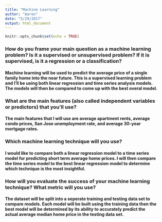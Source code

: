 ```yaml
---
title: "Machine Learning"
author: "Aaron"
date: "5/29/2017"
output: html_document
---
```


```r
knitr::opts_chunk$set(echo = TRUE)
```

### How do you frame your main question as a machine learning problem? Is it a supervised or     unsupervised problem? If it is supervised, is it a regression or a classification?
#### Machine learning will be used to predict the average price of a single family home into the near future. This is a supervised learning problem and I'll be using both linear regression and time series analysis models. The models will then be compared to come up with the best overal model. 

### What are the main features (also called independent variables or predictors) that you'll use?
#### The main features that I will use are average apartment rents, average condo prices, San Jose unemployment rate, and average 30-year mortgage rates.

### Which machine learning technique will you use?
#### I would like to compare both a linear regression model to a time series model for predicting short term average home prices. I will then compare the time series model to the best linear regression model to determine which technique is the most insightful.

### How will you evaluate the success of your machine learning technique? What metric will you use?
#### The dataset will be split into a seperate training and testing data set to compare models. Each model will be built using the training data then the best model will be determined by its ability to accurately predict the actual average median home price in the testing data set. 


